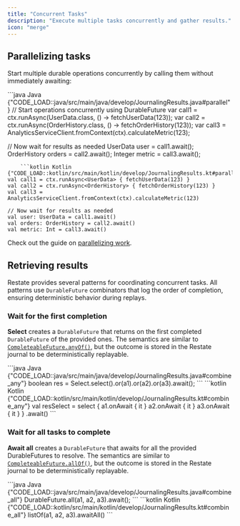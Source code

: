 ```yaml
---
title: "Concurrent Tasks"
description: "Execute multiple tasks concurrently and gather results."
icon: "merge"
---
```



<ConcurrentTaskIntro/>

## Parallelizing tasks

Start multiple durable operations concurrently by calling them without immediately awaiting:

<CodeGroup>
    ```java Java {"CODE_LOAD::java/src/main/java/develop/JournalingResults.java#parallel"} 
// Start operations concurrently using DurableFuture
var call1 = ctx.runAsync(UserData.class, () -> fetchUserData(123));
var call2 = ctx.runAsync(OrderHistory.class, () -> fetchOrderHistory(123));
var call3 = AnalyticsServiceClient.fromContext(ctx).calculateMetric(123);

// Now wait for results as needed
UserData user = call1.await();
OrderHistory orders = call2.await();
Integer metric = call3.await();
```
    ```kotlin Kotlin {"CODE_LOAD::kotlin/src/main/kotlin/develop/JournalingResults.kt#parallel"} 
val call1 = ctx.runAsync<UserData> { fetchUserData(123) }
val call2 = ctx.runAsync<OrderHistory> { fetchOrderHistory(123) }
val call3 = AnalyticsServiceClient.fromContext(ctx).calculateMetric(123)

// Now wait for results as needed
val user: UserData = call1.await()
val orders: OrderHistory = call2.await()
val metric: Int = call3.await()
```
</CodeGroup>

Check out the guide on [parallelizing work](guides/parallelizing-work).

## Retrieving results

Restate provides several patterns for coordinating concurrent tasks. All patterns use `DurableFuture` combinators that log the order of completion, ensuring deterministic behavior during replays.

### Wait for the first completion
**Select** creates a `DurableFuture` that returns on the first completed `DurableFuture` of the provided ones.
The semantics are similar to [`CompleteableFuture.anyOf()`](https://docs.oracle.com/en/java/javase/17/docs/api/java.base/java/util/concurrent/CompletableFuture.html#anyOf(java.util.concurrent.CompletableFuture...)), but the outcome is stored in the Restate journal to be deterministically replayable.

<CodeGroup>
    ```java Java {"CODE_LOAD::java/src/main/java/develop/JournalingResults.java#combine_any"} 
boolean res = Select.<Boolean>select().or(a1).or(a2).or(a3).await();
```
    ```kotlin Kotlin {"CODE_LOAD::kotlin/src/main/kotlin/develop/JournalingResults.kt#combine_any"} 
val resSelect =
    select {
          a1.onAwait { it }
          a2.onAwait { it }
          a3.onAwait { it }
        }
        .await()
```
</CodeGroup>

### Wait for all tasks to complete

**Await all** creates a `DurableFuture` that awaits for all the provided DurableFutures to resolve.
The semantics are similar to [`CompleteableFuture.allOf()`](https://docs.oracle.com/en/java/javase/17/docs/api/java.base/java/util/concurrent/CompletableFuture.html#allOf(java.util.concurrent.CompletableFuture...)), but the outcome is stored in the Restate journal to be deterministically replayable.

<CodeGroup>
    ```java Java {"CODE_LOAD::java/src/main/java/develop/JournalingResults.java#combine_all"} 
DurableFuture.all(a1, a2, a3).await();
```
    ```kotlin Kotlin {"CODE_LOAD::kotlin/src/main/kotlin/develop/JournalingResults.kt#combine_all"} 
listOf(a1, a2, a3).awaitAll()
```
</CodeGroup>

